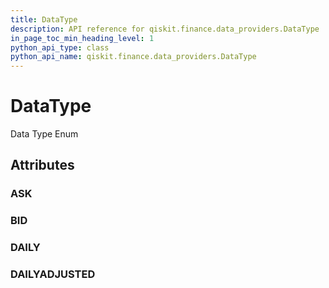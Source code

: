 ```yaml
---
title: DataType
description: API reference for qiskit.finance.data_providers.DataType
in_page_toc_min_heading_level: 1
python_api_type: class
python_api_name: qiskit.finance.data_providers.DataType
---
```


# DataType

<Class id="qiskit.finance.data_providers.DataType" isDedicatedPage={true} github="https://github.com/qiskit-community/qiskit-aqua/tree/stable/0.7/qiskit/finance/data_providers/_base_data_provider.py" signature="DataType(value)" modifiers="class">
  Data Type Enum

  ## Attributes

  ### ASK

  <Attribute id="qiskit.finance.data_providers.DataType.ASK" attributeValue="'Ask'" />

  ### BID

  <Attribute id="qiskit.finance.data_providers.DataType.BID" attributeValue="'Bid'" />

  ### DAILY

  <Attribute id="qiskit.finance.data_providers.DataType.DAILY" attributeValue="'Daily'" />

  ### DAILYADJUSTED

  <Attribute id="qiskit.finance.data_providers.DataType.DAILYADJUSTED" attributeValue="'Daily (adj)'" />
</Class>


